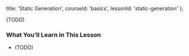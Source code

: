 
  title: 'Static Generation',
  courseId: 'basics',
  lessonId: 'static-generation'
};

(TODO)

### What You’ll Learn in This Lesson

- (TODO)

